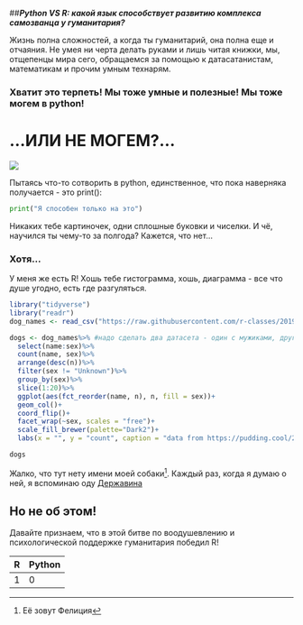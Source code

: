 ##__*Python VS R: какой язык способствует развитию комплекса самозванца у гуманитария?*__


Жизнь полна сложностей, а когда ты гуманитарий, она полна еще и отчаяния. Не умея ни черта делать руками и лишь читая книжки, мы, отщепенцы мира сего, обращаемся за помощью к датасатанистам, математикам и прочим умным технарям.

### Хватит это терпеть! Мы тоже умные и полезные! Мы тоже могем в python! 

# __...ИЛИ НЕ МОГЕМ?...__
![](https://cs6.pikabu.ru/post_img/2015/05/26/11/1432669616_1437978248.jpg)

Пытаясь что-то сотворить в python, единственное, что пока наверняка получается - это print():
``` {python, python.reticulate = FALSE}
print("Я способен только на это")
```
Никаких тебе картиночек, одни сплошные буковки и чиселки. И чё, научился ты чему-то за полгода?
Кажется, что нет...

### __Хотя...__

У меня же есть R! Хошь тебе гистограмма, хошь, диаграмма - все что душе угодно, есть где разгуляться.
``` {r include = FALSE}
library("tidyverse")
library("readr")
dog_names <- read_csv("https://raw.githubusercontent.com/r-classes/2019_2020_ds4dh_hw_2_dplyr_tidyr_ggplot2/master/data/dog_names.csv")

dogs <- dog_names%>% #надо сделать два датасета - один с мужиками, другой с бабами.
  select(name:sex)%>%
  count(name, sex)%>%
  arrange(desc(n))%>%
  filter(sex != "Unknown")%>%
  group_by(sex)%>%
  slice(1:20)%>%
  ggplot(aes(fct_reorder(name, n), n, fill = sex))+
  geom_col()+
  coord_flip()+
  facet_wrap(~sex, scales = "free")+
  scale_fill_brewer(palette="Dark2")+
  labs(x = "", y = "count", caption = "data from https://pudding.cool/2019/10/shelters/")

```
``` {r}
dogs
```
Жалко, что тут нету имени моей собаки^[Её зовут Фелиция]. Каждый раз, когда я думаю о ней, я вспоминаю оду [Державина](https://rvb.ru/18vek/derzhavin/01text/017.htm)

## Но не об этом!
Давайте признаем, что в этой битве по воодушевлению и психологической поддержке гуманитария победил R!

| R     | Python 
|-------|--------
| 1     | 0      
 